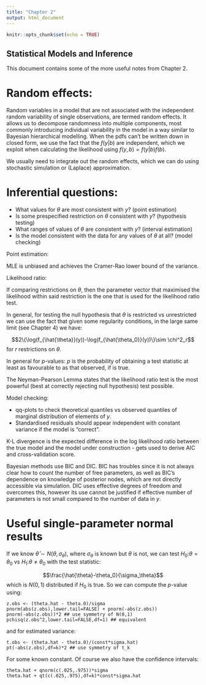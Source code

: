 ```yaml
---
title: "Chapter 2"
output: html_document
---
```


```r
knitr::opts_chunk$set(echo = TRUE)
```

## Statistical Models and Inference

This document contains some of the more useful notes from Chapter 2.

# Random effects:

Random variables in a model that are not associated with the independent random variability of single observations, are termed random effects. It allows us to decompose randomness into multiple components, most commonly introducing individual variability in the model in a way similar to Bayesian hierarchical modelling. When the pdfs can't be written down in closed form, we use the fact that the $f(y|b)$ are independent, which we exploit when calculating the likelihood using $f(y, b) = f(y | b)f(b).$

We usually need to integrate out the random effects, which we can do using stochastic simulation or (Laplace) approximation.

# Inferential questions:

* What values for $\theta$ are most consistent with $y$? (point estimation)
* Is some prespecified restriction on $\theta$ consistent with $y$? (hypothesis testing)
* What ranges of values of $\theta$ are consistent with $y$? (interval estimation)
* Is the model consistent with the data for any values of $\theta$ at all? (model checking)

Point estimation:

MLE is unbiased and achieves the Cramer-Rao lower bound of the variance.

Likelihood ratio:

If comparing restrictions on $\theta$, then the parameter vector that maximised the likelihood within said restriction is the one that is used for the likelihood ratio test.

In general, for testing the null hypothesis that $\theta$ is restricted vs unrestricted we can use the fact that given some regularity conditions, in the large same limit (see Chapter 4) we have:

$$2\{\log(f_{\hat{\theta}}(y))-\log(f_{\hat{\theta_0}}(y))\}\sim \chi^2_r$$
for $r$ restrictions on $\theta$.

In general for $p$-values: $p$ is the probability of obtaining a test statistic at least as favourable to \textbf{$H_1$} as that observed, if \textbf{$H_0$} is true.

The Neyman-Pearson Lemma states that the likelihood ratio test is the most powerful (best at correctly rejecting null hypothesis) test possible.

Model checking:

* qq-plots to check theoretical quantiles vs observed quantiles of marginal distribution of elements of $y$.
* Standardised residuals should appear independent with constant variance if the model is "correct".

K-L divergence is the expected difference in the log likelihood ratio between the true model and the model under construction - gets used to derive AIC and cross-validation score.

Bayesian methods use BIC and DIC. BIC has troubles since it is not always clear how to count the number of free parameters, as well as BIC's dependence on knowledge of posterior nodes, which are not directly accessible via simulation. DIC uses effective degrees of freedom and overcomes this, however its use cannot be justified if effective number of parameters is not small compared to the number of data in $y$.

# Useful single-parameter normal results

If we know $\hat{\theta} \sim N(\theta, \sigma_\theta)$, where $\sigma_\theta$ is known but $\theta$ is not, we can test $H_0$:$\theta=\theta_0$ vs $H_1$:$\theta\neq \theta_0$ with the test statistic:

$$\frac{\hat{\theta}-\theta_0}{\sigma_\theta}$$
which is $N(0,1)$ distributed if $H_0$ is true. So we can compute the $p$-value using:
```
z.obs <- (theta.hat - theta.0)/sigma
pnorm(abs(z.obs),lower.tail=FALSE) + pnorm(-abs(z.obs))
pnorm(-abs(z.obs))*2 ## use symmetry of N(0,1)
pchisq(z.obs^2,lower.tail=FALSE,df=1) ## equivalent
```

and for estimated variance:

```
t.obs <- (theta.hat - theta.0)/(const*sigma.hat)
pt(-abs(z.obs),df=k)*2 ## use symmetry of t_k
```

For some known constant. Of course we also have the confidence intervals:

```
theta.hat + qnorm(c(.025,.975))*sigma
theta.hat + qt(c(.025,.975),df=k)*const*sigma.hat
```

















